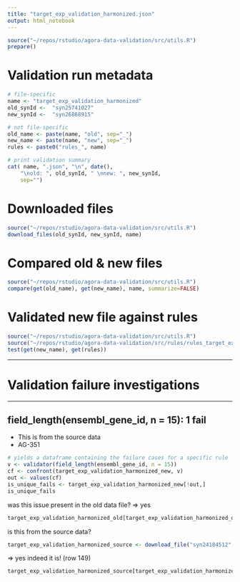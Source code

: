 ```yaml
---
title: "target_exp_validation_harmonized.json"
output: html_notebook
---
```


```r
source("~/repos/rstudio/agora-data-validation/src/utils.R")
prepare()
```

# Validation run metadata
```r
# file-specific
name <- "target_exp_validation_harmonized"
old_synId <-  "syn25741027" 
new_synId <-  "syn26868915"

# not file-specific
old_name <- paste(name, "old", sep="_")
new_name <- paste(name, "new", sep="_")
rules <- paste0("rules_", name)

# print validation summary
cat( name, ".json", "\n", date(),
    "\nold: ", old_synId, " \nnew: ", new_synId,
    sep="")
```

# Downloaded files
```r
source("~/repos/rstudio/agora-data-validation/src/utils.R")
download_files(old_synId, new_synId, name)
```

# Compared old & new files
```r
source("~/repos/rstudio/agora-data-validation/src/utils.R")
compare(get(old_name), get(new_name), name, summarize=FALSE)
```


# Validated new file against rules
```r
source("~/repos/rstudio/agora-data-validation/src/utils.R")
source("~/repos/rstudio/agora-data-validation/src/rules/rules_target_exp_validation_harmonized.R")
test(get(new_name), get(rules))
```


***
# Validation failure investigations
***

## 	field_length(ensembl_gene_id, n = 15): 1 fail

* This is from the source data
* AG-351

```r
# yields a dataframe containing the failure cases for a specific rule
v <- validator(field_length(ensembl_gene_id, n = 15))
cf <- confront(target_exp_validation_harmonized_new, v)
out <- values(cf)
is_unique_fails <- target_exp_validation_harmonized_new[!out,]
is_unique_fails
```

was this issue present in the old data file? => yes
```r
target_exp_validation_harmonized_old[target_exp_validation_harmonized_old$ensembl_gene_id == "",]
```


is this from the source data?

```r
target_exp_validation_harmonized_source <- download_file("syn24184512", "target_exp_validation_harmonized", type = "csv")
```

=> yes indeed it is! (row 149)

```r
target_exp_validation_harmonized_source[target_exp_validation_harmonized_source$Team == "Mayo-UFL-ISB",]
```